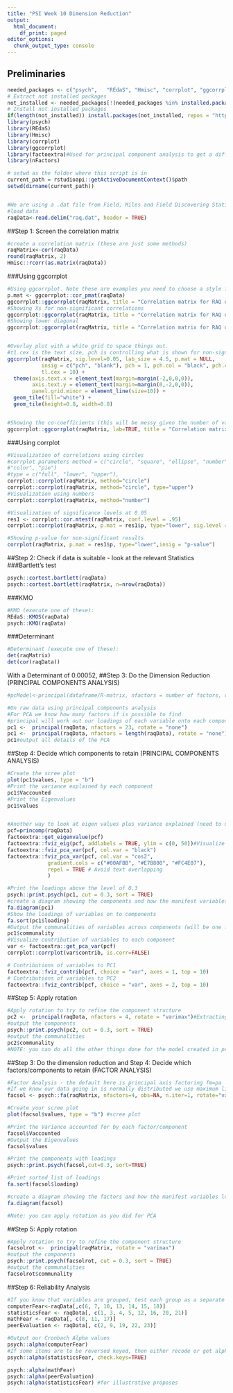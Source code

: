 ```yaml
---
title: "PSI Week 10 Dimension Reduction"
output:
  html_document:
    df_print: paged
editor_options:
  chunk_output_type: console
---
```

## Preliminaries
```r
needed_packages <- c("psych",   "REdaS", "Hmisc", "corrplot", "ggcorrplot", "factoextra",  "nFactors")                      
# Extract not installed packages
not_installed <- needed_packages[!(needed_packages %in% installed.packages()[ , "Package"])]    
# Install not installed packages
if(length(not_installed)) install.packages(not_installed, repos = "http://cran.us.r-project.org") 
library(psych)
library(REdaS)
library(Hmisc)
library(corrplot)
library(ggcorrplot)
library(factoextra)#Used for principal component analysis to get a different view of eigenvalues
library(nFactors)

# setwd as the folder where this script is in
current_path = rstudioapi::getActiveDocumentContext()$path
setwd(dirname(current_path))


#We are using a .dat file from Field, Miles and Field Discovering Statistics with R, a survey on fear of statistics - raq.dat
#load data
raqData<-read.delim("raq.dat", header = TRUE)

```

##Step 1: Screen the correlation matrix
```r
#create a correlation matrix (these are just some methods)
raqMatrix<-cor(raqData)
round(raqMatrix, 2)
Hmisc::rcorr(as.matrix(raqData))

```

###Using ggcorrplot
```r
#Using ggcorrplot. Note these are examples you need to choose a style for yourself, you do not need to create multiple correlation matrices
p.mat <- ggcorrplot::cor_pmat(raqData)
ggcorrplot::ggcorrplot(raqMatrix, title = "Correlation matrix for RAQ data")
#Showing Xs for non-significant correlations
ggcorrplot::ggcorrplot(raqMatrix, title = "Correlation matrix for RAQ data", p.mat = p.mat, sig.level = .05)
#Showing lower diagonal
ggcorrplot::ggcorrplot(raqMatrix, title = "Correlation matrix for RAQ data", p.mat = p.mat, sig.level = .05, type="lower")


#Overlay plot with a white grid to space things out.
#t1.cex is the text size, pch is controlling what is shown for non-significant correlations
ggcorrplot(raqMatrix, sig.level=0.05, lab_size = 4.5, p.mat = NULL,
           insig = c("pch", "blank"), pch = 1, pch.col = "black", pch.cex =1,
           tl.cex = 10) +
  theme(axis.text.x = element_text(margin=margin(-2,0,0,0)),
        axis.text.y = element_text(margin=margin(0,-2,0,0)),
        panel.grid.minor = element_line(size=10)) + 
  geom_tile(fill="white") +
  geom_tile(height=0.8, width=0.8)


#Showing the co-coefficients (this will be messy given the number of variables)
ggcorrplot::ggcorrplot(raqMatrix, lab=TRUE, title = "Correlation matrix for RAQ data",  type="lower")
```
###Using corrplot
```r
#Visualization of correlations using circles
#corrplot parameters method = c("circle", "square", "ellipse", "number", "shade",
#"color", "pie")
#type = c("full", "lower", "upper"),
corrplot::corrplot(raqMatrix, method="circle")
corrplot::corrplot(raqMatrix, method="circle", type="upper")
#Visualization using numbers
corrplot::corrplot(raqMatrix, method="number")

#Visualization of significance levels at 0.05
res1 <- corrplot::cor.mtest(raqMatrix, conf.level = .95)
corrplot::corrplot(raqMatrix, p.mat = res1$p, type="lower", sig.level = .05)

#Showing p-value for non-significant results
corrplot(raqMatrix, p.mat = res1$p, type="lower",insig = "p-value")
```




##Step 2: Check if data is suitable - look at the relevant Statistics
###Bartlett's test
```r
psych::cortest.bartlett(raqData)
psych::cortest.bartlett(raqMatrix, n=nrow(raqData))
```

###KMO
```r
#KMO (execute one of these):
REdaS::KMOS(raqData)
psych::KMO(raqData)
```

###Determinant
```r
#Determinant (execute one of these):
det(raqMatrix)
det(cor(raqData))
```
With a Determinant of 0.00052, 
##Step 3: Do the Dimension Reduction  (PRINCIPAL COMPONENTS ANALYSIS)

```r
#pcModel<-principal(dataframe/R-matrix, nfactors = number of factors, rotate = "method of rotation", scores = TRUE)

#On raw data using principal components analysis
#For PCA we know how many factors if is possible to find
#principal will work out our loadings of each variable onto each component, the proportion each component explained and the cumulative proportion of variance explained 
pc1 <-  principal(raqData, nfactors = 23, rotate = "none")
pc1 <-  principal(raqData, nfactors = length(raqData), rotate = "none")
pc1#output all details of the PCA
```

##Step 4: Decide which components to retain (PRINCIPAL COMPONENTS ANALYSIS)
```r
#Create the scree plot
plot(pc1$values, type = "b") 
#Print the variance explained by each component
pc1$Vaccounted 
#Print the Eigenvalues
pc1$values


#Another way to look at eigen values plus variance explained (need to use princomp function of PCA to get right class for use with factoextra functions)
pcf=princomp(raqData)
factoextra::get_eigenvalue(pcf)
factoextra::fviz_eig(pcf, addlabels = TRUE, ylim = c(0, 50))#Visualize the Eigenvalues
factoextra::fviz_pca_var(pcf, col.var = "black")
factoextra::fviz_pca_var(pcf, col.var = "cos2",
             gradient.cols = c("#00AFBB", "#E7B800", "#FC4E07"), 
             repel = TRUE # Avoid text overlapping
             )

#Print the loadings above the level of 0.3
psych::print.psych(pc1, cut = 0.3, sort = TRUE)
#create a diagram showing the components and how the manifest variables load
fa.diagram(pc1) 
#Show the loadings of variables on to components
fa.sort(pc1$loading)
#Output the communalities of variables across components (will be one for PCA since all the variance is used)
pc1$communality 
#Visualize contribution of variables to each component
var <- factoextra::get_pca_var(pcf)
corrplot::corrplot(var$contrib, is.corr=FALSE) 

# Contributions of variables to PC1
factoextra::fviz_contrib(pcf, choice = "var", axes = 1, top = 10)
# Contributions of variables to PC2
factoextra::fviz_contrib(pcf, choice = "var", axes = 2, top = 10)
```

##Step 5: Apply rotation
```r
#Apply rotation to try to refine the component structure
pc2 <-  principal(raqData, nfactors = 4, rotate = "varimax")#Extracting 4 factors
#output the components
psych::print.psych(pc2, cut = 0.3, sort = TRUE)
#output the communalities
pc2$communality
#NOTE: you can do all the other things done for the model created in pc1

```
##Step 3: Do the dimension reduction and Step 4: Decide which factors/components to retain (FACTOR ANALYSIS)
```r
#Factor Analysis - the default here is principal axis factoring fm=pa
#If we know our data going in is normally distributed we use maximum likelihood
facsol <- psych::fa(raqMatrix, nfactors=4, obs=NA, n.iter=1, rotate="varimax", fm="pa")

#Create your scree plot
plot(facsol$values, type = "b") #scree plot

#Print the Variance accounted for by each factor/component
facsol$Vaccounted
#Output the Eigenvalues
facsol$values 

#Print the components with loadings
psych::print.psych(facsol,cut=0.3, sort=TRUE)

#Print sorted list of loadings
fa.sort(facsol$loading)

#create a diagram showing the factors and how the manifest variables load
fa.diagram(facsol)

#Note: you can apply rotation as you did for PCA

```
##Step 5: Apply rotation
```r
#Apply rotation to try to refine the component structure
facsolrot <-  principal(raqMatrix, rotate = "varimax")
#output the components
psych::print.psych(facsolrot, cut = 0.3, sort = TRUE)
#output the communalities
facsolrot$communality

```
##Step 6: Reliability Analysis
```r
#If you know that variables are grouped, test each group as a separate scale
computerFear<-raqData[,c(6, 7, 10, 13, 14, 15, 18)]
statisticsFear <- raqData[, c(1, 3, 4, 5, 12, 16, 20, 21)]
mathFear <- raqData[, c(8, 11, 17)]
peerEvaluation <- raqData[, c(2, 9, 19, 22, 23)]

#Output our Cronbach Alpha values
psych::alpha(computerFear)
#If some items are to be reversed keyed, then either recode or get alpha to reverse code as needed by setting check.keys=TRUE (be careful with this - make sure you know it makes sense)
psych::alpha(statisticsFear, check.keys=TRUE)

psych::alpha(mathFear)
psych::alpha(peerEvaluation)
psych::alpha(statisticsFear) #for illustrative proposes
```